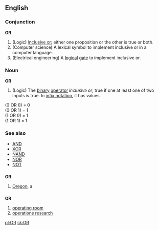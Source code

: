 {{see|or}}
==English==

===Conjunction===
'''OR'''

# (Logic) [[Inclusive or]]; either one proposition or the other is true or both.
# (Computer science) A lexical symbol to implement inclusive or in a computer language.
# (Electrical engineering) A [[logical]] [[gate]] to implement inclusive or.

===Noun===
'''OR'''

# (Logic) The [[binary]] [[operator]] ''inclusive or'', true if one at least one of two inputs is true. In [[infix notation]], it has values

(0 OR 0) = 0<br>
(0 OR 1) = 1<br>
(1 OR 0) = 1<br>
(1 OR 1) = 1<br>

===See also===
*[[AND#Noun|AND]]
*[[XOR#Noun|XOR]]
*[[NAND#Noun|NAND]]
*[[NOR#Noun|NOR]]
*[[NOT#Noun|NOT]]

==={{Abbreviation}}===
'''OR'''

# [[Oregon]], a {{USstate}}

==={{initialism}}===
'''OR'''

# [[operating room]]
# [[operations research]]

[[pl:OR]]
[[sk:OR]]